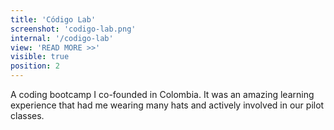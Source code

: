 ```yaml
---
title: 'Código Lab'
screenshot: 'codigo-lab.png'
internal: '/codigo-lab'
view: 'READ MORE >>'
visible: true
position: 2
---
```


A coding bootcamp I co-founded in Colombia. It was an amazing learning experience that had me wearing many hats and actively involved in our pilot classes.
